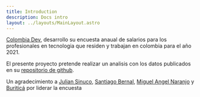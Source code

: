 ```yaml
---
title: Introduction
description: Docs intro
layout: ../layouts/MainLayout.astro
---
```


[Colombia Dev](https://twitter.com/colombia_dev), desarrollo su encuesta anaual de
salarios para los profesionales en tecnologia que residen y trabajan en colombia para el año 2021.

El presente proyecto pretende realizar un analisis con los datos publicados en su
<a href="https://github.com/colombia-dev/data/tree/master/salaries/2021" target="_blank">repositorio de github</a>.

Un agradecimiento a [Julian Sinuco](https://twitter.com/SSINUCO), [Santiago Bernal](https://twitter.com/santiaguf),
[Miguel Angel Naranjo](https://twitter.com/manaranjoc) y [Buriticá](https://twitter.com/buritica/) por liderar la encuesta
